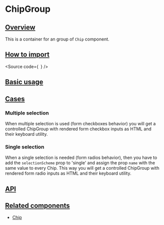 

<Meta of={Stories} />

# ChipGroup

## [Overview](#overview)

This is a container for an group of `Chip` component.

## [How to import](#how-to-import)

<Source
  code={`
`}
/>

## [Basic usage](#basic-usage)

<Canvas of={Stories.Base} />

## [Cases](#cases)

### Multiple selection

When multiple selection is used (form checkboxes behavior) you will get a controlled
ChipGroup with rendered form checkbox inputs as HTML and their keyboard utility.

<Canvas of={CaseStories.MultipleSelection} />

### Single selection

When a single selection is needed (form radios behavior), then you have to
add the `selectionScheme` prop to 'single' and assign the prop `name`
with the same value to every Chip. This way you will get a controlled
ChipGroup with rendered form radio inputs as HTML and their keyboard utility.

<Canvas of={CaseStories.SingleSelection} />

## [API](#api)

<ArgTypes of={Stories} />

## [Related components](#related-components)

- [Chip](?path=/docs/components-core-form-chip--docs)
